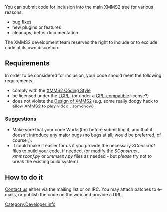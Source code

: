 {{Navbar}}

You can submit code for inclusion into the main XMMS2 tree for various reasons:

* bug fixes
* new plugins or features
* cleanups, better documentation

The XMMS2 development team reserves the right to include or to exclude code at its own discretion.

== Requirements ==
In order to be considered for inclusion, your code should meet the following requirements:

* comply with the [[XMMS2 Coding Style]]
* be licensed under the [http://www.gnu.org/copyleft/lesser.html LGPL]. (or under a [http://www.gnu.org/philosophy/license-list.html#GPLCompatibleLicenses GPL-compatible] license?)
* does not violate the [[Design of XMMS2]] (e.g. some really dodgy hack to allow XMMS2 to play video.. somehow)

=== Suggestions ===

* Make sure that your code Works(tm) before submitting it, and that it doesn't introduce any major bugs (no bugs at all, would be preferred, of course ;).
* It could make it easier for us if you provide the necessary ''SConscript'' files to build your code, if needed. (or modify the ''SConstruct'', ''xmmsconf.py'' or ''xmmsenv.py'' files as needed - but ''please'' try not to break the existing build system)

== How to do it ==
[[About#Contact_info | Contact us]] either via the mailing list or on IRC. You may attach patches to e-mails, or publish the code on the web and provide a URL.

[[Category:Developer info]]